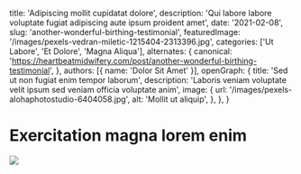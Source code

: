   title: 'Adipiscing mollit cupidatat dolore',
  description: 'Qui labore labore voluptate fugiat adipiscing aute ipsum proident amet',
  date: '2021-02-08',
  slug: 'another-wonderful-birthing-testimonial',
  featuredImage: '/images/pexels-vedran-miletic-1215404-2313396.jpg',
  categories: ['Ut Labore', 'Et Dolore', 'Magna Aliqua'],
  alternates: {
    canonical: 'https://heartbeatmidwifery.com/post/another-wonderful-birthing-testimonial',
  },
  authors: [{ name: 'Dolor Sit Amet' }],
  openGraph: {
    title: 'Sed ut non fugiat enim tempor laborum',
    description: 'Laboris veniam voluptate velit ipsum sed veniam officia voluptate anim',
    image: {
      url: '/images/pexels-alohaphotostudio-6404058.jpg',
      alt: 'Mollit ut aliquip',
    },
  },
}


# Exercitation magna lorem enim

<Image
  src="/images/pexels-pratik-raj-1264471-2442919.jpg"
  size="large"
  wrap={true}
/>

